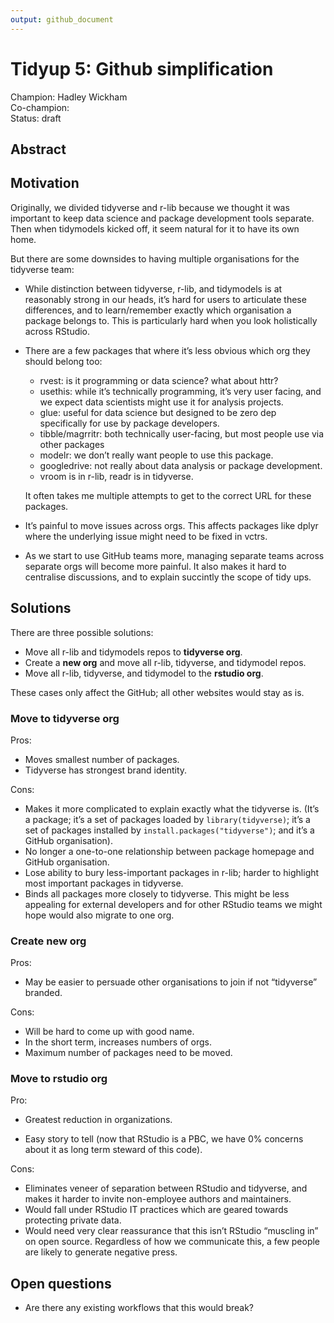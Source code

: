 ```yaml
---
output: github_document
---
```


# Tidyup 5: Github simplification

Champion: Hadley Wickham\
Co-champion:\
Status: draft

## Abstract

## Motivation

Originally, we divided tidyverse and r-lib because we thought it was important to keep data science and package development tools separate.
Then when tidymodels kicked off, it seem natural for it to have its own home.

But there are some downsides to having multiple organisations for the tidyverse team:

-   While distinction between tidyverse, r-lib, and tidymodels is at reasonably strong in our heads, it's hard for users to articulate these differences, and to learn/remember exactly which organisation a package belongs to.
    This is particularly hard when you look holistically across RStudio.

-   There are a few packages that where it's less obvious which org they should belong too:

    -   rvest: is it programming or data science? what about httr?
    -   usethis: while it's technically programming, it's very user facing, and we expect data scientists might use it for analysis projects.
    -   glue: useful for data science but designed to be zero dep specifically for use by package developers.
    -   tibble/magrritr: both technically user-facing, but most people use via other packages
    -   modelr: we don't really want people to use this package.
    -   googledrive: not really about data analysis or package development.
    -   vroom is in r-lib, readr is in tidyverse.

    It often takes me multiple attempts to get to the correct URL for these packages.

-   It's painful to move issues across orgs.
    This affects packages like dplyr where the underlying issue might need to be fixed in vctrs.

-   As we start to use GitHub teams more, managing separate teams across separate orgs will become more painful.
    It also makes it hard to centralise discussions, and to explain succintly the scope of tidy ups.

## Solutions

There are three possible solutions:

-   Move all r-lib and tidymodels repos to **tidyverse org**.
-   Create a **new org** and move all r-lib, tidyverse, and tidymodel repos.
-   Move all r-lib, tidyverse, and tidymodel to the **rstudio org**.

These cases only affect the GitHub; all other websites would stay as is.

### Move to tidyverse org

Pros:

-   Moves smallest number of packages.
-   Tidyverse has strongest brand identity.

Cons:

-   Makes it more complicated to explain exactly what the tidyverse is. (It's a package; it's a set of packages loaded by `library(tidyverse)`; it's a set of packages installed by `install.packages("tidyverse")`; and it's a GitHub organisation).
-   No longer a one-to-one relationship between package homepage and GitHub organisation.
-   Lose ability to bury less-important packages in r-lib; harder to highlight most important packages in tidyverse.
-   Binds all packages more closely to tidyverse. This might be less appealing for external developers and for other RStudio teams we might hope would also migrate to one org.

### Create new org

Pros:

-   May be easier to persuade other organisations to join if not "tidyverse" branded.

Cons:

-   Will be hard to come up with good name.
-   In the short term, increases numbers of orgs.
-   Maximum number of packages need to be moved.

### Move to rstudio org

Pro:

-   Greatest reduction in organizations.

-   Easy story to tell (now that RStudio is a PBC, we have 0% concerns about it as long term steward of this code).

Cons:

-   Eliminates veneer of separation between RStudio and tidyverse, and makes it harder to invite non-employee authors and maintainers.
-   Would fall under RStudio IT practices which are geared towards protecting private data.
-   Would need very clear reassurance that this isn't RStudio "muscling in" on open source. Regardless of how we communicate this, a few people are likely to generate negative press.

## Open questions

-   Are there any existing workflows that this would break?
